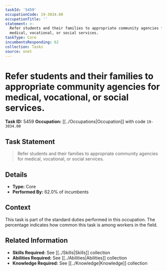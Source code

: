 ```yaml
---
taskId: '5459'
occupationCode: 19-3034.00
occupationTitle: ''
statement: >-
  Refer students and their families to appropriate community agencies for
  medical, vocational, or social services.
taskType: Core
incumbentsResponding: 62
collection: Tasks
source: onet
---
```

# Refer students and their families to appropriate community agencies for medical, vocational, or social services.

**Task ID:** 5459
**Occupation:** [[../Occupations|Occupation]] with code `19-3034.00`

## Task Statement

> Refer students and their families to appropriate community agencies for medical, vocational, or social services.

## Details

- **Type:** Core
- **Performed By:** 62.0% of incumbents

## Context

This task is part of the standard duties performed in this occupation. The percentage indicates how common this task is among workers in the field.

## Related Information

- **Skills Required:** See [[../Skills|Skills]] collection
- **Abilities Required:** See [[../Abilities|Abilities]] collection
- **Knowledge Required:** See [[../Knowledge|Knowledge]] collection
